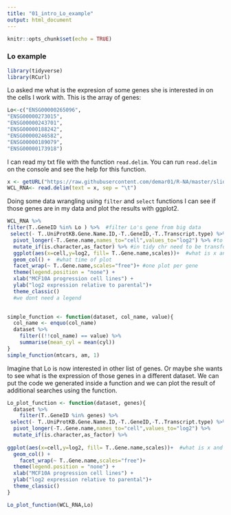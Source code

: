 ```yaml
---
title: "01_intro_Lo_example"
output: html_document
---
```


```r
knitr::opts_chunk$set(echo = TRUE)
```

### Lo example
```r
library(tidyverse)
library(RCurl)
```

Lo asked me what is the expresion of some genes she is interested in on the cells I work with. This is the array of genes:
```r
Lo<-c("ENSG00000265096",
"ENSG00000273015",
"ENSG00000243701",
"ENSG00000188242",
"ENSG00000246582",
"ENSG00000189079",
"ENSG00000173918")
```
I can read my txt file with the function `read.delim`. You can run `read.delim` on the console and see the help for this function. 
```r
x <- getURL("https://raw.githubusercontent.com/demar01/R-NA/master/slides/01-intro/data/WCL_RNA.txt")
WCL_RNA<- read.delim(text = x, sep = "\t")
```

Doing some data wrangling using `filter` and `select` functions I can see if those genes are in my data and plot the results with ggplot2.

```r
WCL_RNA %>% 
filter(T..GeneID %in% Lo ) %>%  #filter Lo's gene from big data
 select(- T..UniProtKB.Gene.Name.ID,-T..GeneID,-T..Transcript.type) %>% #keep only log2 values
  pivot_longer(-T..Gene.name,names_to="cell",values_to="log2") %>% #to put it in a tidy format 
  mutate_if(is.character,as_factor) %>% #in tidy chr need to be transform to factors
  ggplot(aes(x=cell,y=log2, fill= T..Gene.name,scales))+  #what is x and y in your plot
  geom_col() +  #what time of plot
  facet_wrap(~ T..Gene.name,scales="free")+ #one plot per gene
  theme(legend.position = "none") +
  xlab("MCF10A progression cell lines") +
  ylab("log2 expression relative to parental")+
  theme_classic()
  #we dont need a legend
  
```


```r
simple_function <- function(dataset, col_name, value){
  col_name <- enquo(col_name)
  dataset %>%
    filter((!!col_name) == value) %>%
    summarise(mean_cyl = mean(cyl))
}
simple_function(mtcars, am, 1)
```

Imagine that Lo is now interested in other list of genes. Or maybe she wants to see what is the expression of those genes in a different dataset. We can put the code we generated inside a function and we can plot the result of additional searches using the function. 
```r
Lo_plot_function <- function(dataset, genes){
  dataset %>%
    filter(T..GeneID %in% genes) %>% 
 select(- T..UniProtKB.Gene.Name.ID,-T..GeneID,-T..Transcript.type) %>% 
  pivot_longer(-T..Gene.name,names_to="cell",values_to="log2") %>% 
  mutate_if(is.character,as_factor) %>% 
    
ggplot(aes(x=cell,y=log2, fill= T..Gene.name,scales))+  #what is x and y in your plot
  geom_col() +
    facet_wrap(~ T..Gene.name,scales="free")+ 
  theme(legend.position = "none") +
  xlab("MCF10A progression cell lines") +
  ylab("log2 expression relative to parental")+
  theme_classic()
}
```

```r
Lo_plot_function(WCL_RNA,Lo)
```

